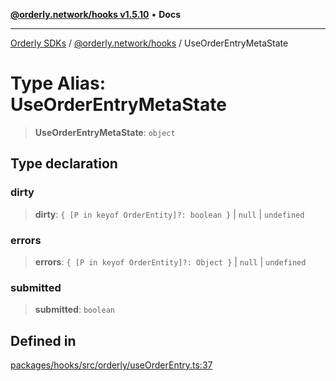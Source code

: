 [**@orderly.network/hooks v1.5.10**](/sdks/tech-doc/@orderly.network/hooks/README) • **Docs**

***

[Orderly SDKs](/sdks/tech-doc/packages) / [@orderly.network/hooks](/sdks/tech-doc/@orderly.network/hooks/README) / UseOrderEntryMetaState

# Type Alias: UseOrderEntryMetaState

> **UseOrderEntryMetaState**: `object`

## Type declaration

### dirty

> **dirty**: `{ [P in keyof OrderEntity]?: boolean }` \| `null` \| `undefined`

### errors

> **errors**: `{ [P in keyof OrderEntity]?: Object }` \| `null` \| `undefined`

### submitted

> **submitted**: `boolean`

## Defined in

[packages/hooks/src/orderly/useOrderEntry.ts:37](https://github.com/OrderlyNetwork/js-sdk/blob/554ae704783e3b83c40bb234a899e8f02987d9b6/packages/hooks/src/orderly/useOrderEntry.ts#L37)
